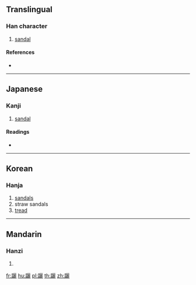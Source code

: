 {{character info/new}}
==Translingual==

===Han character===
{{Han char|rn=157|rad=足|as=19|sn=26|four=|canj=RMMMP}}

# [[sandal]]

====References====
* {{Han ref|kx=1236.400|dkj=38023|dj=1709.250|hdz=63751.110|uh=8EA7|ud=36519}}

----

==Japanese==

===Kanji===
{{ja-kanji|grade=|rs=足19}}

# [[sandal]]

====Readings====
* {{ja-readings|on=[[し]] (shi), [[り]] (ri), [[さい]] (sai), [[しゃ]] (sha)|kun=[[わらぐつ]] (waragutsu)|nanori=}}

----

==Korean==

===Hanja===
{{ko-hanja|hangeul=사|eumhun=|rv=sa|mr=sa|y=sa}}

# [[sandals]]
# straw sandals
# [[tread]]

----

==Mandarin==

===Hanzi===
{{cmn-hanzi|pin=[[lìn]] ([[lin4]]), [[xǐ]] ([[xi3]])|wg=lin<sup>4</sup>, hsi<sup>3</sup>}}

# {{defn|lang=cmn|sort=足19}}

[[fr:躧]]
[[hu:躧]]
[[pl:躧]]
[[th:躧]]
[[zh:躧]]